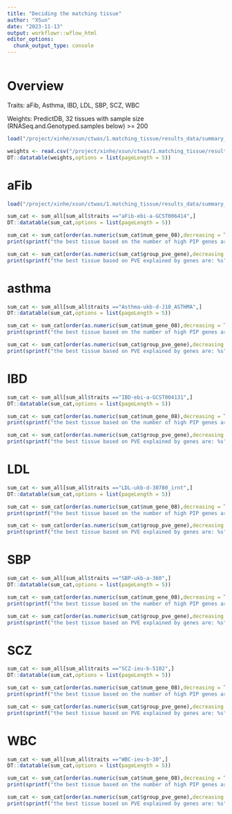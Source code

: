 ```yaml
---
title: "Deciding the matching tissue"
author: "XSun"
date: "2023-11-13"
output: workflowr::wflow_html
editor_options:
  chunk_output_type: console
---
```


```r

```


# Overview

Traits: aFib, Asthma, IBD, LDL, SBP, SCZ, WBC

Weights: PredictDB, 32 tissues with sample size (RNASeq.and.Genotyped.samples below) >= 200

```r
load("/project/xinhe/xsun/ctwas/1.matching_tissue/results_data/summary_table.rdata")

weights <- read.csv("/project/xinhe/xsun/ctwas/1.matching_tissue/results_data/gtex_samplesize.csv")
DT::datatable(weights,options = list(pageLength = 5))
```


# aFib

```r
load("/project/xinhe/xsun/ctwas/1.matching_tissue/results_data/summary_table.rd")

sum_cat <- sum_all[sum_all$traits =="aFib-ebi-a-GCST006414",]
DT::datatable(sum_cat,options = list(pageLength = 5))

sum_cat <- sum_cat[order(as.numeric(sum_cat$num_gene_08),decreasing = T),]
print(sprintf("the best tissue based on the number of high PIP genes are: %s",paste0(sum_cat$weights[1:5],collapse = ", ")))

sum_cat <- sum_cat[order(as.numeric(sum_cat$group_pve_gene),decreasing = T),]
print(sprintf("the best tissue based on PVE explained by genes are: %s",paste0(sum_cat$weights[1:5],collapse = ", ")))

```



# asthma

```r
sum_cat <- sum_all[sum_all$traits =="Asthma-ukb-d-J10_ASTHMA",]
DT::datatable(sum_cat,options = list(pageLength = 5))

sum_cat <- sum_cat[order(as.numeric(sum_cat$num_gene_08),decreasing = T),]
print(sprintf("the best tissue based on the number of high PIP genes are: %s",paste0(sum_cat$weights[1:5],collapse = ", ")))

sum_cat <- sum_cat[order(as.numeric(sum_cat$group_pve_gene),decreasing = T),]
print(sprintf("the best tissue based on PVE explained by genes are: %s",paste0(sum_cat$weights[1:5],collapse = ", ")))

```


# IBD

```r

sum_cat <- sum_all[sum_all$traits =="IBD-ebi-a-GCST004131",]
DT::datatable(sum_cat,options = list(pageLength = 5))

sum_cat <- sum_cat[order(as.numeric(sum_cat$num_gene_08),decreasing = T),]
print(sprintf("the best tissue based on the number of high PIP genes are: %s",paste0(sum_cat$weights[1:5],collapse = ", ")))

sum_cat <- sum_cat[order(as.numeric(sum_cat$group_pve_gene),decreasing = T),]
print(sprintf("the best tissue based on PVE explained by genes are: %s",paste0(sum_cat$weights[1:5],collapse = ", ")))

```

# LDL

```r

sum_cat <- sum_all[sum_all$traits =="LDL-ukb-d-30780_irnt",]
DT::datatable(sum_cat,options = list(pageLength = 5))

sum_cat <- sum_cat[order(as.numeric(sum_cat$num_gene_08),decreasing = T),]
print(sprintf("the best tissue based on the number of high PIP genes are: %s",paste0(sum_cat$weights[1:5],collapse = ", ")))

sum_cat <- sum_cat[order(as.numeric(sum_cat$group_pve_gene),decreasing = T),]
print(sprintf("the best tissue based on PVE explained by genes are: %s",paste0(sum_cat$weights[1:5],collapse = ", ")))

```


# SBP

```r

sum_cat <- sum_all[sum_all$traits =="SBP-ukb-a-360",]
DT::datatable(sum_cat,options = list(pageLength = 5))

sum_cat <- sum_cat[order(as.numeric(sum_cat$num_gene_08),decreasing = T),]
print(sprintf("the best tissue based on the number of high PIP genes are: %s",paste0(sum_cat$weights[1:5],collapse = ", ")))

sum_cat <- sum_cat[order(as.numeric(sum_cat$group_pve_gene),decreasing = T),]
print(sprintf("the best tissue based on PVE explained by genes are: %s",paste0(sum_cat$weights[1:5],collapse = ", ")))

```


# SCZ

```r

sum_cat <- sum_all[sum_all$traits =="SCZ-ieu-b-5102",]
DT::datatable(sum_cat,options = list(pageLength = 5))

sum_cat <- sum_cat[order(as.numeric(sum_cat$num_gene_08),decreasing = T),]
print(sprintf("the best tissue based on the number of high PIP genes are: %s",paste0(sum_cat$weights[1:5],collapse = ", ")))

sum_cat <- sum_cat[order(as.numeric(sum_cat$group_pve_gene),decreasing = T),]
print(sprintf("the best tissue based on PVE explained by genes are: %s",paste0(sum_cat$weights[1:5],collapse = ", ")))

```

# WBC

```r

sum_cat <- sum_all[sum_all$traits =="WBC-ieu-b-30",]
DT::datatable(sum_cat,options = list(pageLength = 5))

sum_cat <- sum_cat[order(as.numeric(sum_cat$num_gene_08),decreasing = T),]
print(sprintf("the best tissue based on the number of high PIP genes are: %s",paste0(sum_cat$weights[1:5],collapse = ", ")))

sum_cat <- sum_cat[order(as.numeric(sum_cat$group_pve_gene),decreasing = T),]
print(sprintf("the best tissue based on PVE explained by genes are: %s",paste0(sum_cat$weights[1:5],collapse = ", ")))

```